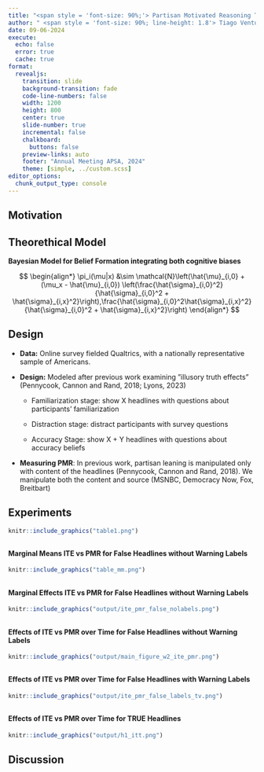 ```yaml
---
title: "<span style = 'font-size: 90%;'> Partisan Motivated Reasoning Trumps Even Illusory Truth </span>  "
author: " <span style = 'font-size: 90%; line-height: 1.8'> Tiago Ventura (Georgetown University) </strong>, Jim Bisbbee (Vanderbilt University) and Sarah Graham (CSMaP-NYU),Joshua A. Tucker (CSMaP-NYU)</span>"
date: 09-06-2024
execute: 
  echo: false
  error: true
  cache: true
format:
  revealjs: 
    transition: slide
    background-transition: fade
    code-line-numbers: false
    width: 1200
    height: 800
    center: true
    slide-number: true
    incremental: false
    chalkboard: 
      buttons: false
    preview-links: auto
    footer: "Annual Meeting APSA, 2024"
    theme: [simple, ../custom.scss]
editor_options: 
  chunk_output_type: console
---
```


## Motivation


## Theorethical Model

**Bayesian Model for Belief Formation integrating both cognitive biases**

$$ 
\begin{align*}
    \pi_i(\mu|x) &\sim \mathcal{N}\left(\hat{\mu}_{i,0} + (\mu_x - \hat{\mu}_{i,0}) \left(\frac{\hat{\sigma}_{i,0}^2}{\hat{\sigma}_{i,0}^2 + \hat{\sigma}_{i,x}^2}\right),\frac{\hat{\sigma}_{i,0}^2\hat{\sigma}_{i,x}^2}{\hat{\sigma}_{i,0}^2 + \hat{\sigma}_{i,x}^2}\right)
\end{align*}
$$


## Design

- **Data:** Online survey fielded Qualtrics, with a nationally representative sample of Americans. 

- **Design:** Modeled after previous work examining ”illusory truth effects” [(Pennycook, Cannon and Rand, 2018; Lyons, 2023)]{.midgray}

  - [Familiarization stage]{.red}: show [X]{.red} headlines with questions about participants' familiarization
  
  - [Distraction stage]{.red}: distract participants with survey questions
  
  - [Accuracy Stage]{.red}: show [X + Y]{.red} headlines with questions about accuracy beliefs
  
- **Measuring PMR**: In previous work, partisan leaning is manipulated only with content of the headlines [(Pennycook, Cannon and Rand, 2018)]{.midgray}. We manipulate both the content and source (MSNBC, Democracy Now, Fox, Breitbart) 

## Experiments

```r
knitr::include_graphics("table1.png") 
```

##  

#### Marginal Means ITE vs PMR for False Headlines without Warning Labels


```r
knitr::include_graphics("table_mm.png") 
```

##

#### Marginal Effects ITE vs PMR for False Headlines without Warning Labels



```r
knitr::include_graphics("output/ite_pmr_false_nolabels.png") 
```

##

#### Effects of ITE vs PMR over Time for False Headlines without Warning Labels



```r
knitr::include_graphics("output/main_figure_w2_ite_pmr.png") 
```

##

#### Effects of ITE vs PMR over Time for False Headlines with Warning Labels


```r
knitr::include_graphics("output/ite_pmr_false_labels_tv.png") 
```

##

#### Effects of ITE vs PMR over Time for TRUE Headlines

```r
knitr::include_graphics("output/h1_itt.png") 
```

## Discussion 